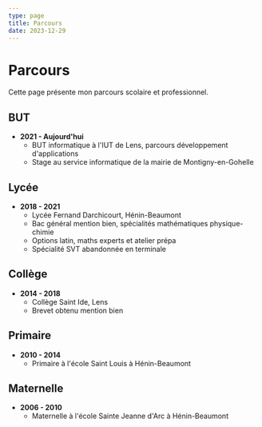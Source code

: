 ```yaml
---
type: page
title: Parcours
date: 2023-12-29
---
```


# Parcours

Cette page présente mon parcours scolaire et professionnel.

## BUT

- **2021 - Aujourd'hui**
  - BUT informatique à l'IUT de Lens, parcours développement d'applications
  - Stage au service informatique de la mairie de Montigny-en-Gohelle

## Lycée

- **2018 - 2021**
  - Lycée Fernand Darchicourt, Hénin-Beaumont
  - Bac général mention bien, spécialités mathématiques physique-chimie
  - Options latin, maths experts et atelier prépa
  - Spécialité SVT abandonnée en terminale

## Collège

- **2014 - 2018**
  - Collège Saint Ide, Lens
  - Brevet obtenu mention bien

## Primaire

- **2010 - 2014**
  - Primaire à l'école Saint Louis à Hénin-Beaumont

## Maternelle

- **2006 - 2010**
  - Maternelle à l'école Sainte Jeanne d'Arc à Hénin-Beaumont
